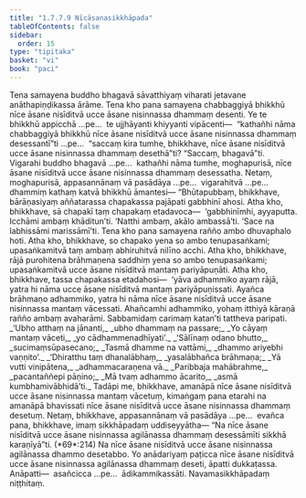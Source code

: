```yaml
---
title: "1.7.7.9 Nīcāsanasikkhāpada"
tableOfContents: false
sidebar:
  order: 15
type: "tipitaka"
basket: "vi"
book: "paci"
---
```



<DynamicBreadcrumb />

<Division number="646" book="paci" bookNo="2" page="267">

<Paragraph number="2045" book="paci">
Tena samayena buddho bhagavā sāvatthiyaṃ viharati jetavane anāthapiṇḍikassa ārāme. Tena kho pana samayena chabbaggiyā bhikkhū nīce āsane nisīditvā ucce āsane nisinnassa dhammaṃ desenti.
</Paragraph>

<Paragraph number="2046" book="paci">
Ye te bhikkhū appicchā …pe…  te ujjhāyanti khiyyanti vipācenti—  “kathañhi nāma chabbaggiyā bhikkhū nīce āsane nisīditvā ucce āsane nisinnassa dhammaṃ desessantī”ti …pe…  “saccaṃ kira tumhe, bhikkhave, nīce āsane nisīditvā ucce āsane nisinnassa dhammaṃ desethā”ti? “Saccaṃ, bhagavā”ti. Vigarahi buddho bhagavā …pe…  kathañhi nāma tumhe, moghapurisā, nīce āsane nisīditvā ucce āsane nisinnassa dhammaṃ desessatha. Netaṃ, moghapurisā, appasannānaṃ vā pasādāya …pe…  vigarahitvā …pe…  dhammiṃ kathaṃ katvā bhikkhū āmantesi—
</Paragraph>

</Division>
<Division number="647" book="paci" bookNo="2" page="267">

<Paragraph number="2047" book="paci">
“Bhūtapubbaṃ, bhikkhave, bārāṇasiyaṃ aññatarassa chapakassa pajāpati gabbhinī ahosi. Atha kho, bhikkhave, sā chapakī taṃ chapakaṃ etadavoca—  ‘gabbhinīmhi, ayyaputta. Icchāmi ambaṃ khāditun’ti. ‘Natthi ambaṃ, akālo ambassā’ti. ‘Sace na labhissāmi marissāmī’ti. Tena kho pana samayena rañño ambo dhuvaphalo hoti. Atha kho, bhikkhave, so chapako yena so ambo tenupasaṅkami; upasaṅkamitvā taṃ ambaṃ abhiruhitvā nilīno acchi. Atha kho, bhikkhave, rājā purohitena brāhmaṇena saddhiṃ yena so ambo tenupasaṅkami; upasaṅkamitvā ucce āsane nisīditvā mantaṃ pariyāpuṇāti. Atha kho, bhikkhave, tassa chapakassa etadahosi—  ‘yāva adhammiko ayaṃ rājā, yatra hi nāma ucce āsane nisīditvā mantaṃ pariyāpuṇissati. Ayañca brāhmaṇo adhammiko, yatra hi nāma nīce āsane nisīditvā ucce āsane nisinnassa mantaṃ vācessati. Ahañcamhi adhammiko, yohaṃ itthiyā kāraṇā rañño ambaṃ avaharāmi. Sabbamidaṃ carimaṃ katan’ti tattheva paripati.
</Paragraph>

<Paragraph number="2048" type="verses" book="paci">
_‘Ubho atthaṃ na jānanti,_  
_ubho dhammaṃ na passare;_  
_Yo cāyaṃ mantaṃ vāceti,_  
_yo cādhammenadhīyati’._  

</Paragraph>

<Paragraph number="2049" type="verses" book="paci">
_‘Sālīnaṃ odano bhutto,_  
_sucimaṃsūpasecano;_  
_Tasmā dhamme na vattāmi,_  
_dhammo ariyebhi vaṇṇito’._  

</Paragraph>

<Paragraph number="2050" type="verses" book="paci">
_‘Dhiratthu taṃ dhanalābhaṃ,_  
_yasalābhañca brāhmaṇa;_  
_Yā vutti vinipātena,_  
_adhammacaraṇena vā._  

</Paragraph>

<Paragraph number="2051" type="verses" book="paci">
_Paribbaja mahābrahme,_  
_pacantaññepi pāṇino;_  
_Mā tvaṃ adhammo ācarito,_  
_asmā kumbhamivābhidā’ti._  

</Paragraph>

<Paragraph number="2052" book="paci">
Tadāpi me, bhikkhave, amanāpā nīce āsane nisīditvā ucce āsane nisinnassa mantaṃ vācetuṃ, kimaṅgaṃ pana etarahi na amanāpā bhavissati nīce āsane nisīditvā ucce āsane nisinnassa dhammaṃ desetuṃ. Netaṃ, bhikkhave, appasannānaṃ vā pasādāya …pe…  evañca pana, bhikkhave, imaṃ sikkhāpadaṃ uddiseyyātha—
</Paragraph>

<Paragraph number="2053" book="paci">
<Emphasis>“Na nīce āsane nisīditvā ucce āsane nisinnassa agilānassa dhammaṃ desessāmīti sikkhā karaṇīyā”</Emphasis>ti. (*69*:<Emphasis>214</Emphasis>)
</Paragraph>

<Paragraph number="2054" book="paci">
Na nīce āsane nisīditvā ucce āsane nisinnassa agilānassa dhammo desetabbo. Yo anādariyaṃ paṭicca nīce āsane nisīditvā ucce āsane nisinnassa agilānassa dhammaṃ deseti, āpatti dukkaṭassa.
</Paragraph>

<Paragraph number="2055" book="paci">
Anāpatti—  asañcicca …pe…  ādikammikassāti.

</Paragraph>
</Division>

<Paragraph number="2056" type="center" book="paci">
Navamasikkhāpadaṃ niṭṭhitaṃ.
</Paragraph>